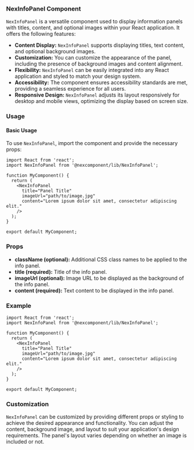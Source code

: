 ### NexInfoPanel Component

`NexInfoPanel` is a versatile component used to display information panels with titles, content, and optional images within your React application. It offers the following features:

* **Content Display:** `NexInfoPanel` supports displaying titles, text content, and optional background images.
* **Customization:** You can customize the appearance of the panel, including the presence of background images and content alignment.
* **Flexibility:** `NexInfoPanel` can be easily integrated into any React application and styled to match your design system.
* **Accessibility:** The component ensures accessibility standards are met, providing a seamless experience for all users.
* **Responsive Design:** `NexInfoPanel` adjusts its layout responsively for desktop and mobile views, optimizing the display based on screen size.

### Usage

#### Basic Usage

To use `NexInfoPanel`, import the component and provide the necessary props:

```tsx
import React from 'react';
import NexInfoPanel from '@nexcomponent/lib/NexInfoPanel';

function MyComponent() {
  return (
    <NexInfoPanel
      title="Panel Title"
      imageUrl="path/to/image.jpg"
      content="Lorem ipsum dolor sit amet, consectetur adipiscing elit."
    />
  );
}

export default MyComponent;
```

### Props
* **className (optional):** Additional CSS class names to be applied to the info panel.
* **title (required):** Title of the info panel.
* **imageUrl (optional):** Image URL to be displayed as the background of the info panel.
* **content (required):** Text content to be displayed in the info panel.

### Example

```tsx
import React from 'react';
import NexInfoPanel from '@nexcomponent/lib/NexInfoPanel';

function MyComponent() {
  return (
    <NexInfoPanel
      title="Panel Title"
      imageUrl="path/to/image.jpg"
      content="Lorem ipsum dolor sit amet, consectetur adipiscing elit."
    />
  );
}

export default MyComponent;
```

### Customization

`NexInfoPanel` can be customized by providing different props or styling to achieve the desired appearance and functionality. You can adjust the content, background image, and layout to suit your application's design requirements. The panel's layout varies depending on whether an image is included or not.